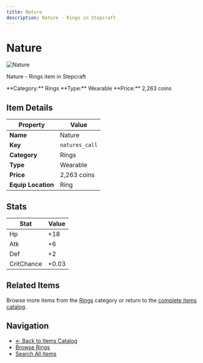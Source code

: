 ```yaml
---
title: Nature
description: Nature - Rings in Stepcraft
---
```


# Nature

<div className="flex items-start gap-6 mb-8">
  <div className="flex-shrink-0">
    <img src="/assets/resources/trinketry/rings/natures_call.png" alt="Nature" className="w-24 h-24 border rounded-lg" />
  </div>
  <div className="flex-1">
    <div className="space-y-2">
      <p className="text-lg text-muted-foreground">Nature - Rings item in Stepcraft</p>
      <div className="flex flex-wrap gap-4 text-sm">
        <span className="px-2 py-1 bg-blue-100 dark:bg-blue-900 rounded-md">
          **Category:** Rings
        </span>
        <span className="px-2 py-1 bg-green-100 dark:bg-green-900 rounded-md">
          **Type:** Wearable
        </span>
        <span className="px-2 py-1 bg-yellow-100 dark:bg-yellow-900 rounded-md">
          **Price:** 2,263 coins
        </span>
      </div>
    </div>
  </div>
</div>

## Item Details

| Property | Value |
|----------|-------|
| **Name** | Nature |
| **Key** | `natures_call` |
| **Category** | Rings |
| **Type** | Wearable |
| **Price** | 2,263 coins |
| **Equip Location** | Ring |



## Stats

| Stat | Value |
|------|-------|
| Hp | +18 |
| Atk | +6 |
| Def | +2 |
| CritChance | +0.03 |


## Related Items

Browse more items from the [Rings](/docs/items#rings) category or return to the [complete items catalog](/docs/items).

## Navigation

- [← Back to Items Catalog](/docs/items)
- [Browse Rings](/docs/items#rings)
- [Search All Items](/search)
